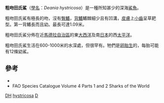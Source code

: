 {{Speciesbox 
| image = Deania_hystricosum.jpg
| status = DD
| status_system = IUCN3.1
| status_ref = <ref>Ebert, D., McCormack, C., Freitas, M., Biscoito, M., Francis, M., Tanaka, S., Ishihara, H., Holtzhausen, H. & Stewart, A. 2009. Deania hystricosa. The IUCN Red List of Threatened Species 2009: e.T161549A5449034. https://dx.doi.org/10.2305/IUCN.UK.2009-2.RLTS.T161549A5449034.en. Downloaded on 01 November 2017.</ref> 
| taxon = Deania hystricosa
| authority = ([[Samuel_Garman|Garman]], 1906)
| range_map = Deania hystricosa distmap.png
}}
'''粗吻田氏鯊'''（[[學名|學名]]：''Deania hystricosa''）是一種所知甚少的深海[[鯊魚|鯊魚]]。

粗吻田氏鯊有極長的吻，沒有[[臀鰭|臀鰭]]，[[背鰭|背鰭]]鰭棘細少且有凹溝，[[皮膚|皮膚]]上[[小齒|小齒]]呈草耙型。第一背鰭長而且幼。最長可達1.09米。

粗吻田氏鯊分佈在近[[馬德拉自治區|馬德拉自治區]]的東[[大西洋|大西洋]]及南[[日本|日本]]的西[[太平洋|太平洋]]。

粗吻田氏鯊生活在600-1000米的水深處，但很罕有。牠們是[[卵胎生|卵胎生]]的，每胎可能有12條幼鯊。

==參考==
{{reflist}}
* {{ITIS|ID=160745|taxon=Deania hystricosa}}
* FAO Species Catalogue Volume 4 Parts 1 and 2 Sharks of the World
{{Selachimorpha|S.}}
{{Taxonbar|from=Q999165}}
[[Category:IUCN红色名录数据缺乏物种|DH]]
[[Category:田氏鯊屬|hystricosa]]
[[Category:1906年描述的魚類|D]]